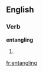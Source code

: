 
==English==

===Verb===
'''entangling'''

# {{present participle of|[[entangle]]}}

[[fr:entangling]]